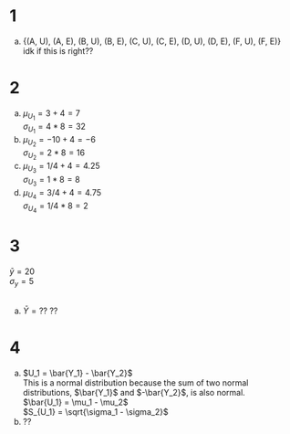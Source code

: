 # 1
a. {(A, U), (A, E), (B, U), (B, E), (C, U), (C, E), (D, U), (D, E), (F, U), (F, E)}
<br> idk if this is right??

# 2
a. $\mu_{U_1} = 3 + 4 = 7$
<br> $\sigma_{U_1} = 4 * 8 = 32$
b. $\mu_{U_2} = -10 + 4 = -6$
<br> $\sigma_{U_2} = 2 * 8 = 16$
c. $\mu_{U_3} = 1/4 + 4 = 4.25$
<br> $\sigma_{U_3} = 1 * 8 = 8$
d. $\mu_{U_4} = 3/4 + 4 = 4.75$
<br> $\sigma_{U_4} = 1/4 * 8 = 2$

# 3
$\bar{y} = 20$
<br> $\sigma_y = 5$
<br><br>

a. $\bar{Y} = ??$
??

# 4
a. $U_1 = \bar{Y_1} - \bar{Y_2}$
<br> This is a normal distribution because the sum of two normal distributions, $\bar{Y_1}$ and $-\bar{Y_2}$, is also normal.
<br>$\bar{U_1} = \mu_1 - \mu_2$
<br>$S_{U_1} = \sqrt{\sigma_1 - \sigma_2}$
b. ??